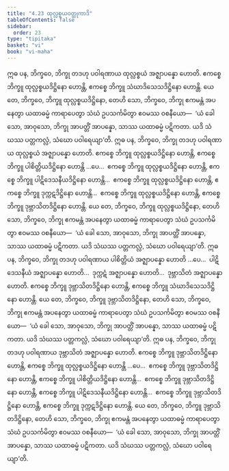 ```yaml
---
title: "4.23 ထုလ္လစ္စယဝတ္ထုကာဒိ"
tableOfContents: false
sidebar:
  order: 23
type: "tipitaka"
basket: "vi"
book: "vi-maha"
---
```



<DynamicBreadcrumb />

<Division number="238" book="vi-maha" e="ch" v="3" p="257">

<Paragraph number="1098" book="vi-maha">
ဣဓ ပန, ဘိက္ခဝေ, ဘိက္ခု တဒဟု ပဝါရဏာယ ထုလ္လစ္စယံ အဇ္ဈာပန္နော ဟောတိ. ဧကစ္စေ ဘိက္ခူ ထုလ္လစ္စယဒိဋ္ဌိနော ဟောန္တိ, ဧကစ္စေ ဘိက္ခူ သံဃာဒိသေသဒိဋ္ဌိနော ဟောန္တိ. ယေ တေ, ဘိက္ခဝေ, ဘိက္ခူ ထုလ္လစ္စယဒိဋ္ဌိနော, တေဟိ သော, ဘိက္ခဝေ, ဘိက္ခု ဧကမန္တံ အပနေတွာ ယထာဓမ္မံ ကာရာပေတွာ သံဃံ ဥပသင်္ကမိတွာ ဧဝမဿ ဝစနီယော—  ‘ယံ ခေါ သော, အာဝုသော, ဘိက္ခု အာပတ္တိံ အာပန္နော, သာဿ ယထာဓမ္မံ ပဋိကတာ. ယဒိ သံဃဿ ပတ္တကလ္လံ, သံဃော ပဝါရေယျာ’တိ.
</Paragraph>

<Paragraph number="1099" book="vi-maha">
ဣဓ ပန, ဘိက္ခဝေ, ဘိက္ခု တဒဟု ပဝါရဏာယ ထုလ္လစ္စယံ အဇ္ဈာပန္နော ဟောတိ. ဧကစ္စေ ဘိက္ခူ ထုလ္လစ္စယဒိဋ္ဌိနော ဟောန္တိ, ဧကစ္စေ ဘိက္ခူ ပါစိတ္တိယဒိဋ္ဌိနော ဟောန္တိ …ပေ…  ဧကစ္စေ ဘိက္ခူ ထုလ္လစ္စယဒိဋ္ဌိနော ဟောန္တိ, ဧကစ္စေ ဘိက္ခူ ပါဋိဒေသနီယဒိဋ္ဌိနော ဟောန္တိ…  ဧကစ္စေ ဘိက္ခူ ထုလ္လစ္စယဒိဋ္ဌိနော ဟောန္တိ, ဧကစ္စေ ဘိက္ခူ ဒုက္ကဋဒိဋ္ဌိနော ဟောန္တိ…  ဧကစ္စေ ဘိက္ခူ ထုလ္လစ္စယဒိဋ္ဌိနော ဟောန္တိ, ဧကစ္စေ ဘိက္ခူ ဒုဗ္ဘာသိတဒိဋ္ဌိနော ဟောန္တိ. ယေ တေ, ဘိက္ခဝေ, ဘိက္ခူ ထုလ္လစ္စယဒိဋ္ဌိနော, တေဟိ သော, ဘိက္ခဝေ, ဘိက္ခု ဧကမန္တံ အပနေတွာ ယထာဓမ္မံ ကာရာပေတွာ သံဃံ ဥပသင်္ကမိတွာ ဧဝမဿ ဝစနီယော—  ‘ယံ ခေါ သော, အာဝုသော, ဘိက္ခု အာပတ္တိံ အာပန္နော, သာဿ ယထာဓမ္မံ ပဋိကတာ. ယဒိ သံဃဿ ပတ္တကလ္လံ, သံဃော ပဝါရေယျာ’တိ.
</Paragraph>

<Paragraph number="1100" book="vi-maha">
ဣဓ ပန, ဘိက္ခဝေ, ဘိက္ခု တဒဟု ပဝါရဏာယ ပါစိတ္တိယံ အဇ္ဈာပန္နော ဟောတိ …ပေ…  ပါဋိဒေသနီယံ အဇ္ဈာပန္နော ဟောတိ…  ဒုက္ကဋံ အဇ္ဈာပန္နော ဟောတိ…  ဒုဗ္ဘာသိတံ အဇ္ဈာပန္နော ဟောတိ. ဧကစ္စေ ဘိက္ခူ ဒုဗ္ဘာသိတဒိဋ္ဌိနော ဟောန္တိ, ဧကစ္စေ ဘိက္ခူ သံဃာဒိသေသဒိဋ္ဌိနော ဟောန္တိ. ယေ တေ, ဘိက္ခဝေ, ဘိက္ခူ ဒုဗ္ဘာသိတဒိဋ္ဌိနော, တေဟိ သော, ဘိက္ခဝေ, ဘိက္ခု ဧကမန္တံ အပနေတွာ ယထာဓမ္မံ ကာရာပေတွာ သံဃံ ဥပသင်္ကမိတွာ ဧဝမဿ ဝစနီယော—  ‘ယံ ခေါ သော, အာဝုသော, ဘိက္ခု အာပတ္တိံ အာပန္နော, သာဿ ယထာဓမ္မံ ပဋိကတာ. ယဒိ သံဃဿ ပတ္တကလ္လံ, သံဃော ပဝါရေယျာ’တိ.
</Paragraph>

<Paragraph number="1101" book="vi-maha">
ဣဓ ပန, ဘိက္ခဝေ, ဘိက္ခု တဒဟု ပဝါရဏာယ ဒုဗ္ဘာသိတံ အဇ္ဈာပန္နော ဟောတိ. ဧကစ္စေ ဘိက္ခူ ဒုဗ္ဘာသိတဒိဋ္ဌိနော ဟောန္တိ, ဧကစ္စေ ဘိက္ခူ ထုလ္လစ္စယဒိဋ္ဌိနော ဟောန္တိ …ပေ…  ဧကစ္စေ ဘိက္ခူ ဒုဗ္ဘာသိတဒိဋ္ဌိနော ဟောန္တိ, ဧကစ္စေ ဘိက္ခူ ပါစိတ္တိယဒိဋ္ဌိနော ဟောန္တိ…  ဧကစ္စေ ဘိက္ခူ ဒုဗ္ဘာသိတဒိဋ္ဌိနော ဟောန္တိ, ဧကစ္စေ ဘိက္ခူ ပါဋိဒေသနီယဒိဋ္ဌိနော ဟောန္တိ…  ဧကစ္စေ ဘိက္ခူ ဒုဗ္ဘာသိတဒိဋ္ဌိနော ဟောန္တိ, ဧကစ္စေ ဘိက္ခူ ဒုက္ကဋဒိဋ္ဌိနော ဟောန္တိ. ယေ တေ, ဘိက္ခဝေ, ဘိက္ခူ ဒုဗ္ဘာသိတဒိဋ္ဌိနော, တေဟိ သော, ဘိက္ခဝေ, ဘိက္ခု ဧကမန္တံ အပနေတွာ ယထာဓမ္မံ ကာရာပေတွာ သံဃံ ဥပသင်္ကမိတွာ ဧဝမဿ ဝစနီယော—  ‘ယံ ခေါ သော, အာဝုသော, ဘိက္ခု အာပတ္တိံ အာပန္နော, သာဿ ယထာဓမ္မံ ပဋိကတာ. ယဒိ သံဃဿ ပတ္တကလ္လံ, သံဃော ပဝါရေယျာ’တိ.
</Paragraph>
</Division>
